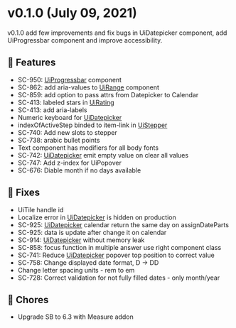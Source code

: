 
<Meta title="Releases/v0.1.x/v0.1.0" />

<style> {`
  code {
    background-color: transparent!important;
  }
`}</style>

# v0.1.0 (July 09, 2021)
v0.1.0 add few improvements and fix bugs in UiDatepicker component, add UiProgressbar component and improve accessibility.
## 🚀 Features
- SC-950: [UiProgressbar](/story/molecules-progressbar--common&globals=measureEnabled:false) component
- SC-862: add aria-values to [UiRange](/story/atoms-range--common&globals=measureEnabled:false) component
- SC-859: add option to pass attrs from Datepicker to Calendar
- SC-413: labeled stars in [UiRating](/story/molecules-rating--common&globals=measureEnabled:false)
- SC-413: add aria-labels
- Numeric keyboard for [UiDatepicker](/story/organisms-datepicker--common&globals=measureEnabled:false)
- indexOfActiveStep binded to item-link in [UiStepper](/story/molecules-stepper--with-current-step&globals=measureEnabled:false)
- SC-740: Add new slots to stepper
- SC-738: arabic bullet points
- Text component has modifiers for all body fonts
- SC-742: [UiDatepicker](/story/organisms-datepicker--common&globals=measureEnabled:false) emit empty value on clear all values
- SC-747: Add z-index for UiPopover
- SC-676: Diable month if no days available

## 🐛 Fixes
- UiTile handle id
- Localize error in [UiDatepicker](/story/organisms-datepicker--common&globals=measureEnabled:false) is hidden on production
- SC-925: [UiDatepicker](/story/organisms-datepicker--common&globals=measureEnabled:false) calendar return the same day on assignDateParts
- SC-925: data is update after change it on calendar
- SC-914: [UiDatepicker](/story/organisms-datepicker--common&globals=measureEnabled:false) without memory leak
- SC-858: focus function in multiple answer use right component class
- SC-741: Reduce [UiDatepicker](/story/organisms-datepicker--common&globals=measureEnabled:false) popover top position to correct value
- SC-758: Change displayed date format, D -> DD
- Change letter spacing units - rem to em
- SC-728: Correct validation for not fully filled dates - only month/year

## 🧹 Chores
- Upgrade SB to 6.3 with Measure addon
